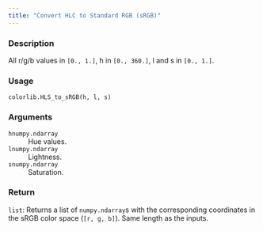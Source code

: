 ```yaml
---
title: "Convert HLC to Standard RGB (sRGB)"
---
```


### Description

All r/g/b values in `[0., 1.]`, h in `[0., 360.]`, l and s in `[0., 1.]`.

### Usage

<pre><code class='language-python'>colorlib.HLS_to_sRGB(h, l, s)</code></pre>

### Arguments

<dl class="pyp-list param-list">
  <dt style = "white-space: nowrap; font-family: monospace; vertical-align: top">
   <code id="colorspace.colorlib.colorlib.HLS_to_sRGB:h">h</code><code class="argument-class">numpy.ndarray</code>
  </dt>
 <dd>Hue values.</dd>
  <dt style = "white-space: nowrap; font-family: monospace; vertical-align: top">
   <code id="colorspace.colorlib.colorlib.HLS_to_sRGB:l">l</code><code class="argument-class">numpy.ndarray</code>
  </dt>
 <dd>Lightness.</dd>
  <dt style = "white-space: nowrap; font-family: monospace; vertical-align: top">
   <code id="colorspace.colorlib.colorlib.HLS_to_sRGB:s">s</code><code class="argument-class">numpy.ndarray</code>
  </dt>
 <dd>Saturation.</dd>
</dl>

### Return

<code>list</code>: Returns a list of `numpy.ndarray`s with the corresponding
coordinates in the sRGB color space (`[r, g, b]`). Same length as
the inputs.
